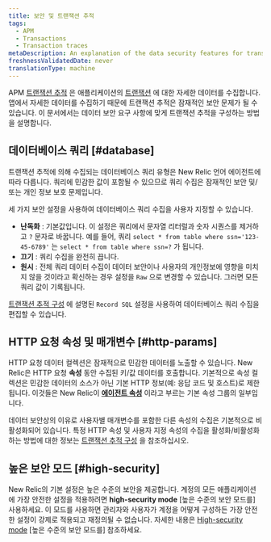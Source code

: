 ```yaml
---
title: 보안 및 트랜잭션 추적
tags:
  - APM
  - Transactions
  - Transaction traces
metaDescription: An explanation of the data security features for transaction traces in APM.
freshnessValidatedDate: never
translationType: machine
---
```


APM [트랜잭션 추적](/docs/apm/transactions/transaction-traces/transaction-traces) 은 애플리케이션의 [트랜잭션](/docs/accounts-partnerships/education/getting-started-new-relic/glossary#transaction) 에 대한 자세한 데이터를 수집합니다. 앱에서 자세한 데이터를 수집하기 때문에 트랜잭션 추적은 잠재적인 보안 문제가 될 수 있습니다. 이 문서에서는 데이터 보안 요구 사항에 맞게 트랜잭션 추적을 구성하는 방법을 설명합니다.

## 데이터베이스 쿼리 [#database]

트랜잭션 추적에 의해 수집되는 데이터베이스 쿼리 유형은 New Relic 언어 에이전트에 따라 다릅니다. 쿼리에 민감한 값이 포함될 수 있으므로 쿼리 수집은 잠재적인 보안 및/또는 개인 정보 보호 문제입니다.

세 가지 보안 설정을 사용하여 데이터베이스 쿼리 수집을 사용자 지정할 수 있습니다.

* **난독화** : 기본값입니다. 이 설정은 쿼리에서 문자열 리터럴과 숫자 시퀀스를 제거하고 `?` 문자로 바꿉니다. 예를 들어, 쿼리 `select * from table where ssn='123-45-6789'` 는 `select * from table where ssn=?` 가 됩니다.
* **끄기** : 쿼리 수집을 완전히 끕니다.
* **원시** : 전체 쿼리 데이터 수집이 데이터 보안이나 사용자의 개인정보에 영향을 미치지 않을 것이라고 확신하는 경우 설정을 `Raw` 으로 변경할 수 있습니다. 그러면 모든 쿼리 값이 기록됩니다.

[트랜잭션 추적 구성](/docs/apm/transactions/transaction-traces/configure-transaction-traces) 에 설명된 `Record SQL` 설정을 사용하여 데이터베이스 쿼리 수집을 편집할 수 있습니다.

## HTTP 요청 속성 및 매개변수 [#http-params]

HTTP 요청 데이터 컬렉션은 잠재적으로 민감한 데이터를 노출할 수 있습니다. New Relic은 HTTP 요청 **속성** 동안 수집된 키/값 데이터를 호출합니다. 기본적으로 속성 컬렉션은 민감한 데이터의 소스가 아닌 기본 HTTP 정보(예: 응답 코드 및 호스트)로 제한됩니다. 이것들은 New Relic이 [**에이전트 속성**](/docs/agents/manage-apm-agents/agent-data/agent-attributes) 이라고 부르는 기본 속성 그룹의 일부입니다.

데이터 보안상의 이유로 사용자별 매개변수를 포함한 다른 속성의 수집은 기본적으로 비활성화되어 있습니다. 특정 HTTP 속성 및 사용자 지정 속성의 수집을 활성화/비활성화하는 방법에 대한 정보는 [트랜잭션 추적 구성](/docs/apm/transactions/transaction-traces/configure-transaction-traces#config-attributes) 을 참조하십시오.

## 높은 보안 모드 [#high-security]

New Relic의 기본 설정은 높은 수준의 보안을 제공합니다. 계정의 모든 애플리케이션에 가장 안전한 설정을 적용하려면 **high-security mode** \[높은 수준의 보안 모드를] 사용하세요. 이 모드를 사용하면 관리자와 사용자가 계정을 어떻게 구성하든 가장 안전한 설정이 강제로 적용되고 재정의될 수 없습니다. 자세한 내용은 [High-security mode](/docs/agents/manage-apm-agents/configuration/high-security-mode) \[높은 수준의 보안 모드를] 참조하세요.